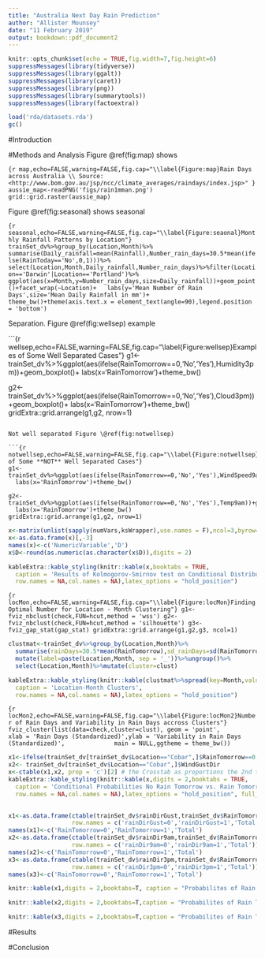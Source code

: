 ```yaml
---
title: "Australia Next Day Rain Prediction"
author: "Allister Mounsey"
date: "11 February 2019"
output: bookdown::pdf_document2
---
```


```r
knitr::opts_chunk$set(echo = TRUE,fig.width=7,fig.height=6)
suppressMessages(library(tidyverse))
suppressMessages(library(ggalt))
suppressMessages(library(caret))
suppressMessages(library(png))
suppressMessages(library(summarytools))
suppressMessages(library(factoextra))

load('rda/datasets.rda')
gc() 
```

#Introduction

#Methods and Analysis
Figure \@ref(fig:map) shows

```{r map,echo=FALSE,warning=FALSE,fig.cap="\\label{Figure:map}Rain Days across Australia \\ Source: <http://www.bom.gov.au/jsp/ncc/climate_averages/raindays/index.jsp>" }
aussie_map<-readPNG('figs/rain1mman.png')
grid::grid.raster(aussie_map)
```

Figure \@ref(fig:seasonal) shows seasonal 

```{r seasonal,echo=FALSE,warning=FALSE,fig.cap="\\label{Figure:seaonal}Monthly Rainfall Patterns by Location"}
trainSet_dv%>%group_by(Location,Month)%>%
  summarise(Daily_rainfall=mean(Rainfall),Number_rain_days=30.5*mean(ifelse(RainToday=='No',0,1)))%>%
  select(Location,Month,Daily_rainfall,Number_rain_days)%>%filter(Location=='Darwin'|Location=='Portland')%>%
  ggplot(aes(x=Month,y=Number_rain_days,size=Daily_rainfall))+geom_point()+facet_wrap(~Location)+
  labs(y='Mean Number of Rain Days',size='Mean Daily Rainfall in mm')+
  theme_bw()+theme(axis.text.x = element_text(angle=90),legend.position = 'bottom')
```

Separation. Figure \@ref(fig:wellsep) example

```{r wellsep,echo=FALSE,warning=FALSE,fig.cap="\\label{Figure:wellsep}Examples of Some Well Separated Cases"}
g1<-trainSet_dv%>%ggplot(aes(ifelse(RainTomorrow==0,'No','Yes'),Humidity3pm))+geom_boxplot()+
  labs(x='RainTomorrow')+theme_bw()

g2<-trainSet_dv%>%ggplot(aes(ifelse(RainTomorrow==0,'No','Yes'),Cloud3pm))+geom_boxplot()+
  labs(x='RainTomorrow')+theme_bw()
gridExtra::grid.arrange(g1,g2, nrow=1)
```

Not well separated Figure \@ref(fig:notwellsep)

```{r notwellsep,echo=FALSE,warning=FALSE,fig.cap="\\label{Figure:notwellsep}Examples of Some **NOT** Well Separated Cases"}
g1<-trainSet_dv%>%ggplot(aes(ifelse(RainTomorrow==0,'No','Yes'),WindSpeed9am))+geom_boxplot()+
  labs(x='RainTomorrow')+theme_bw()

g2<-trainSet_dv%>%ggplot(aes(ifelse(RainTomorrow==0,'No','Yes'),Temp9am))+geom_boxplot()+
  labs(x='RainTomorrow')+theme_bw()
gridExtra::grid.arrange(g1,g2, nrow=1)
```


```r
x<-matrix(unlist(sapply(numVars,ksWrapper),use.names = F),ncol=3,byrow=T)
x<-as.data.frame(x)[,-3]
names(x)<-c('NumericVariable','D')
x$D<-round(as.numeric(as.character(x$D)),digits = 2)

kableExtra::kable_styling(knitr::kable(x,booktabs = TRUE,
  caption = 'Results of Kolmogorov-Smirnov test on Conditional Distributions (RainTomorrow = 0 vs. RainTomorrow = 0)',
  row.names = NA,col.names = NA),latex_options = "hold_position")
```


```{r locMon,echo=FALSE,warning=FALSE,fig.cap="\\label{Figure:locMon}Finding Optimal Number for Location - Month Clustering"}
g1<-fviz_nbclust(check,FUN=hcut,method = 'wss')
g2<-fviz_nbclust(check,FUN=hcut,method = 'silhouette')
g3<-fviz_gap_stat(gap_stat)
gridExtra::grid.arrange(g1,g2,g3, ncol=1)
```


```r
clustmat<-trainSet_dv%>%group_by(Location,Month)%>%
  summarise(rainDays=30.5*mean(RainTomorrow),sd_rainDays=sd(RainTomorrow))%>%
  mutate(label=paste(Location,Month, sep = '_'))%>%ungroup()%>%
  select(Location,Month)%>%mutate(cluster=clust)

kableExtra::kable_styling(knitr::kable(clustmat%>%spread(key=Month,value=cluster),booktabs = TRUE,
  caption = 'Location-Month Clusters',
  row.names = NA,col.names = NA),latex_options = "hold_position")
```

```{r locMon2,echo=FALSE,warning=FALSE,fig.cap="\\label{Figure:locMon2}Number of Rain Days and Variability in Rain Days accross Clusters"}
fviz_cluster(list(data=check,cluster=clust), geom = 'point',
             xlab = 'Rain Days (Standardized)',ylab = 'Variability in Rain Days (Standardized)',
             main = NULL,ggtheme = theme_bw())
```

```r
x1<-ifelse(trainSet_dv[trainSet_dv$Location=="Cobar",]$RainTomorrow==0,'No','Yes')
x2<- trainSet_dv[trainSet_dv$Location=="Cobar",]$WindGustDir
x<-ctable(x1,x2, prop = 'c')[2] # the Crosstab as proportions the 2nd table in the list 
kableExtra::kable_styling(knitr::kable(x,digits = 2,booktabs = TRUE,
  caption = 'Conditional Probabilities No Rain Tomorrow vs. Rain Tomorrow Given WindGust Direction (Location = Cobar) ',
  row.names = NA,col.names = NA),latex_options = "hold_position", full_width = T)
  
```

```r
x1<-as.data.frame(ctable(trainSet_dv$rainDirGust,trainSet_dv$RainTomorrow,omit.headings = F)[2],
                  row.names = c('rainDirGust=0','rainDirGust=1','Total'))
names(x1)<-c('RainTomorrow=0','RainTomorrow=1','Total')
x2<-as.data.frame(ctable(trainSet_dv$rainDir9am,trainSet_dv$RainTomorrow,omit.headings = F)[2],
                  row.names = c('rainDir9am=0','rainDir9am=1','Total'))
names(x2)<-c('RainTomorrow=0','RainTomorrow=1','Total')
x3<-as.data.frame(ctable(trainSet_dv$rainDir3pm,trainSet_dv$RainTomorrow,omit.headings = F)[2],
                  row.names = c('rainDir3pm=0','rainDir3pm=1','Total'))
names(x3)<-c('RainTomorrow=0','RainTomorrow=1','Total')

knitr::kable(x1,digits = 2,booktabs=T, caption = "Probabilites of Rain Tomorrow Conditioned on rainDir9am")

```

```r
knitr::kable(x2,digits = 2,booktabs=T,caption = "Probabilites of Rain Tomorrow Conditioned on rainDir3pm")

```

```r
knitr::kable(x3,digits = 2,booktabs=T,caption = "Probabilites of Rain Tomorrow Conditioned on rainDirGust")

```

#Results

#Conclusion 


